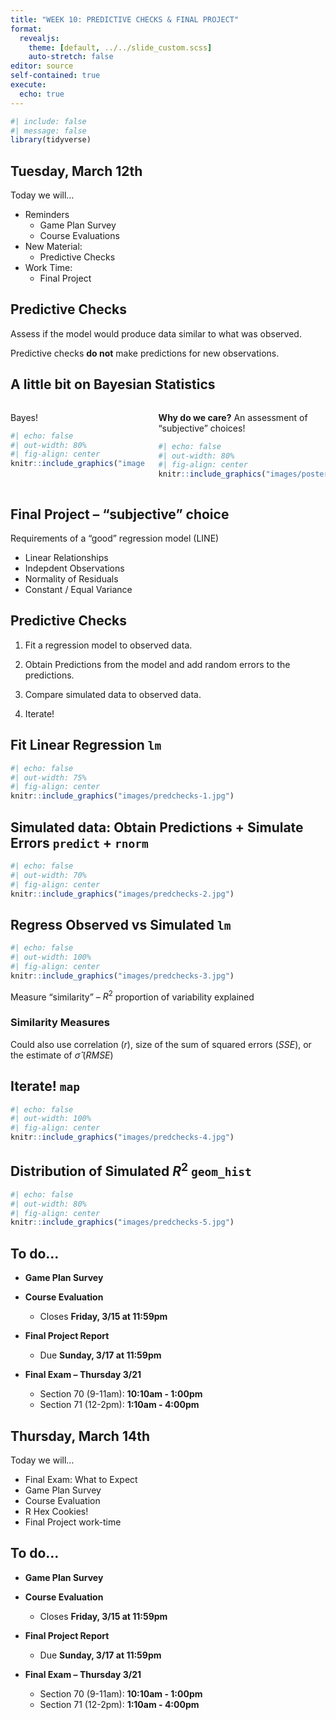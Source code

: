 ```yaml
---
title: "WEEK 10: PREDICTIVE CHECKS & FINAL PROJECT"
format: 
  revealjs:
    theme: [default, ../../slide_custom.scss]
    auto-stretch: false
editor: source
self-contained: true
execute:
  echo: true
---
```


```r
#| include: false
#| message: false
library(tidyverse)
```

## Tuesday, March 12th

Today we will...

+ Reminders
  + Game Plan Survey
  + Course Evaluations
+ New Material:
  + Predictive Checks
+ Work Time:
  + Final Project

## Predictive Checks

Assess if the model would produce data similar to what was observed.

::: callout-caution
Predictive checks **do not** make predictions for new observations.
:::

## A little bit on Bayesian Statistics

:::: columns
::: column

Bayes!

```r
#| echo: false
#| out-width: 80%
#| fig-align: center
knitr::include_graphics("images/bayes.gif")
```
:::
::: column

**Why do we care?** An assessment of "subjective" choices!

```r
#| echo: false
#| out-width: 80%
#| fig-align: center
knitr::include_graphics("images/posterior.jpg")
```
:::
::::

## Final Project -- "subjective" choice

Requirements of a "good" regression model (LINE)

+ Linear Relationships
+ Indepdent Observations
+ Normality of Residuals
+ Constant / Equal Variance

## Predictive Checks

1. Fit a regression model to observed data.

2. Obtain Predictions from the model and add random errors to the predictions.

3. Compare simulated data to observed data.

4. Iterate!

## Fit Linear Regression `lm`

```r
#| echo: false
#| out-width: 75%
#| fig-align: center
knitr::include_graphics("images/predchecks-1.jpg")
```

## Simulated data: Obtain Predictions + Simulate Errors `predict` + `rnorm`

```r
#| echo: false
#| out-width: 70%
#| fig-align: center
knitr::include_graphics("images/predchecks-2.jpg")
```

## Regress Observed vs Simulated `lm`

```r
#| echo: false
#| out-width: 100%
#| fig-align: center
knitr::include_graphics("images/predchecks-3.jpg")
```

Measure "similarity" -- $R^2$ proportion of variability explained

::: callout-note
### Similarity Measures
Could also use correlation ($r$), size of the sum of squared errors ($SSE$), or the estimate of $\hat \sigma$ ($RMSE$)
:::

## Iterate! `map`

```r
#| echo: false
#| out-width: 100%
#| fig-align: center
knitr::include_graphics("images/predchecks-4.jpg")
```

## Distribution of Simulated $R^2$ `geom_hist`

```r
#| echo: false
#| out-width: 80%
#| fig-align: center
knitr::include_graphics("images/predchecks-5.jpg")
```

## To do...

+ **Game Plan Survey**
  
+ **Course Evaluation**
  + Closes **Friday, 3/15 at 11:59pm**
  
+ **Final Project Report**
  + Due **Sunday, 3/17 at 11:59pm**
  
+ **Final Exam -- Thursday 3/21**
  + Section 70 (9-11am): **10:10am - 1:00pm**
  + Section 71 (12-2pm): **1:10am - 4:00pm**

## Thursday, March 14th

Today we will...

+ Final Exam: What to Expect
+ Game Plan Survey
+ Course Evaluation
+ R Hex Cookies!
+ Final Project work-time


## To do...

+ **Game Plan Survey**
  
+ **Course Evaluation**
  + Closes **Friday, 3/15 at 11:59pm**
  
+ **Final Project Report**
  + Due **Sunday, 3/17 at 11:59pm**
  
+ **Final Exam -- Thursday 3/21**
  + Section 70 (9-11am): **10:10am - 1:00pm**
  + Section 71 (12-2pm): **1:10am - 4:00pm**
  